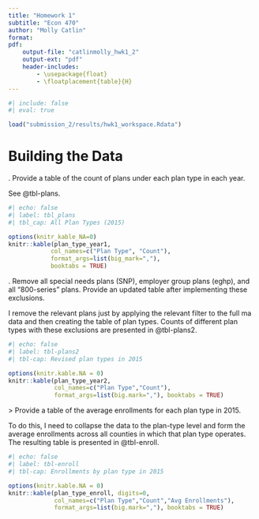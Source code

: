 ```yaml
--- 
title: "Homework 1" 
subtitle: "Econ 470"
author: "Molly Catlin" 
format: 
pdf: 
    output-file: "catlinmolly_hwk1_2"
    output-ext: "pdf" 
    header-includes:
        - \usepackage{float}
        - \floatplacement{table}{H}
---
```


```r
#| include: false 
#| eval: true 

load("submission_2/results/hwk1_workspace.Rdata") 
```

\newpage 
# Building the Data 

\noindent 1. Provide a table of the count of plans under each plan type in each year.<br>

See @tbl-plans. 

```r
#| echo: false 
#| label: tbl_plans 
#| tbl_cap: All Plan Types (2015) 

options(knitr_kable_NA=0)
knitr::kable(plan_type_year1, 
            col_names=c("Plan Type", "Count"), 
            format_args=list(big_mark=","), 
            booktabs = TRUE)
```

\newpage 

\noindent 2. Remove all special needs plans (SNP), employer group plans (eghp), and all "800-series" plans. Provide an updated table after implementing these exclusions. 

I remove the relevant plans just by applying the relevant filter to the full ma data and then creating the table of plan types. Counts of different plan types with these exclusions are presented in @tbl-plans2.

```r
#| echo: false
#| label: tbl-plans2
#| tbl-cap: Revised plan types in 2015

options(knitr.kable.NA = 0)
knitr::kable(plan_type_year2, 
             col_names=c("Plan Type","Count"),
             format_args=list(big.mark=","), booktabs = TRUE)
```

\newpage 
\noindent 3> Provide a table of the average enrollments for each plan type in 2015. 

To do this, I need to collapse the data to the plan-type level and form the average enrollments across all counties in which that plan type operates. The resulting table is presented in @tbl-enroll.

```r
#| echo: false
#| label: tbl-enroll
#| tbl-cap: Enrollments by plan type in 2015

options(knitr.kable.NA = 0)
knitr::kable(plan_type_enroll, digits=0,
             col_names=c("Plan Type","Count","Avg Enrollments"),
             format_args=list(big.mark=","), booktabs = TRUE)
``` 